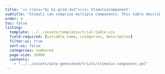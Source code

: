 ```yaml
---
title: '<i class="bi bi-grid-3x3"></i> StimulusComponent'
subtitle: "Stimuli can comprise multiple components. This table describes each component of a stimulus."
order: 4
toc: false
listing: 
  template: ../../assets/templates/trial-table.ejs
  field-required: [variable_name, categories, description]
  filter-ui: true
  sort-ui: false
  categories: numbered
  page-size: 10000
  contents:
    - "../../assets/auto-generated/trials/stimulus-component.yml"
---
```


